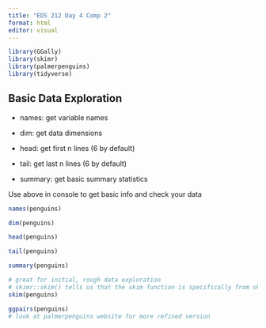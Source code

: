 ```yaml
---
title: "EDS 212 Day 4 Comp 2"
format: html
editor: visual
---
```


```r
library(GGally)
library(skimr)
library(palmerpenguins)
library(tidyverse)
```

## Basic Data Exploration

-   names: get variable names

-   dim: get data dimensions

-   head: get first n lines (6 by default)

-   tail: get last n lines (6 by default)

-   summary: get basic summary statistics

Use above in console to get basic info and check your data

```r
names(penguins)

dim(penguins)

head(penguins)

tail(penguins)

summary(penguins)
```

```r
# great for initial, rough data exploration
# skimr::skim() tells us that the skim function is specifically from skimr package
skim(penguins)
```

```r
ggpairs(penguins)
# look at palmerpenguins website for more refined version
```
